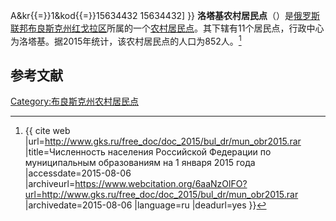{{Infobox Settlement
| official_name = 洛塔基农村居民点
| native_name = Лотаковское сельское поселение
| settlement_type = [[农村居民点|农村居民点]]
| subdivision_type = [[国家|国家]]
| subdivision_type1 = [[州_(俄罗斯)|州]]
| subdivision_type2 = [[区_(苏联)|区]]
| subdivision_name = {{RUS}}
| subdivision_name1 = [[布良斯克州|布良斯克州]]
| subdivision_name2 = [[红戈拉区|红戈拉区]]
| seat_type = 行政中心
| seat = 洛塔基
| population_as_of=2015
| population_footnotes = <ref name=stat />
| population_total = 852
| coordinates_display = inline,title
| latd =  | latm =  | lats =  | latNS = N
| longd =  | longm =  | longs =  | longEW = E
| timezone = [[莫斯科时间|MSK]]
| utc_offset = +3
| blank_name = [[俄罗斯市政土地区划代码|OKTMO编码]]
| blank_info = [http://classif.spb.ru/classificators/view/tma.php?st{{=}}A&kr{{=}}1&kod{{=}}15634432 15634432]
}}
'''洛塔基农村居民点'''（{{lang-ru|Лотаковское сельское поселение}}）是[[俄罗斯联邦|俄罗斯联邦]][[布良斯克州|布良斯克州]][[红戈拉区|红戈拉区]]所属的一个[[农村居民点|农村居民点]]。其下辖有11个居民点，行政中心为洛塔基。据2015年统计，该农村居民点的人口为852人。<ref name=stat>{{ cite web |url=http://www.gks.ru/free_doc/doc_2015/bul_dr/mun_obr2015.rar |title=Численность населения Российской Федерации по муниципальным образованиям на 1 января 2015 года |accessdate=2015-08-06 |archiveurl=https://www.webcitation.org/6aaNzOlFO?url=http://www.gks.ru/free_doc/doc_2015/bul_dr/mun_obr2015.rar |archivedate=2015-08-06 |language=ru |deadurl=yes }}</ref>

== 参考文献 ==
{{reflist}}

{{Russia-stub}}

[[Category:布良斯克州农村居民点|Category:布良斯克州农村居民点]]